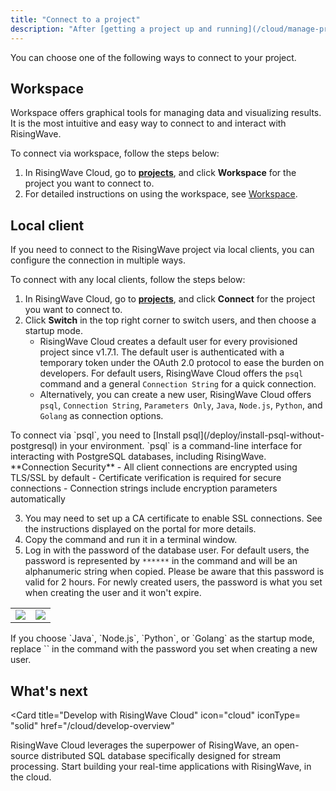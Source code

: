 ```yaml
---
title: "Connect to a project"
description: "After [getting a project up and running](/cloud/manage-projects/#create-a-project), you need to connect to it so that you can interact with RisingWave."
---
```


You can choose one of the following ways to connect to your project.

## Workspace

Workspace offers graphical tools for managing data and visualizing results. It is the most intuitive and easy way to connect to and interact with RisingWave.

To connect via workspace, follow the steps below:

1. In RisingWave Cloud, go to [**projects**](https://cloud.risingwave.com/project/home/), and click **Workspace** for the project you want to connect to.
2. For detailed instructions on using the workspace, see [Workspace](/cloud/console-overview/).

## Local client

If you need to connect to the RisingWave project via local clients, you can configure the connection in multiple ways.

To connect with any local clients, follow the steps below:

1. In RisingWave Cloud, go to [**projects**](https://cloud.risingwave.com/project/home/), and click **Connect** for the project you want to connect to.
2. Click **Switch** in the top right corner to switch users, and then choose a startup mode.
   * RisingWave Cloud creates a default user for every provisioned project since v1.7.1\. The default user is authenticated with a temporary token under the OAuth 2.0 protocol to ease the burden on developers. For default users, RisingWave Cloud offers the `psql` command and a general `Connection String` for a quick connection.
   * Alternatively, you can create a new user, RisingWave Cloud offers `psql`, `Connection String`, `Parameters Only`, `Java`, `Node.js`, `Python`, and `Golang` as connection options.

<Note>
To connect via `psql`, you need to [Install psql](/deploy/install-psql-without-postgresql) in your environment. `psql` is a command-line interface for interacting with PostgreSQL databases, including RisingWave.
</Note>

<Note>
**Connection Security**
- All client connections are encrypted using TLS/SSL by default
- Certificate verification is required for secure connections
- Connection strings include encryption parameters automatically
</Note>

3. You may need to set up a CA certificate to enable SSL connections. See the instructions displayed on the portal for more details.
4. Copy the command and run it in a terminal window.
5. Log in with the password of the database user. For default users, the password is represented by `******` in the command and will be an alphanumeric string when copied. Please be aware that this password is valid for 2 hours. For newly created users, the password is what you set when creating the user and it won't expire.

|               |             |
|----------------|---------------|
| <Frame> <img src="/images/cloud/connect-to-a-project/psql-login.png"/> </Frame> | <Frame> <img src="/images/cloud/connect-to-a-project/psql-connected.png"/> </Frame> |

<Note>
If you choose `Java`, `Node.js`, `Python`, or `Golang` as the startup mode, replace `<ENTER-SQL-USER-PASSWORD>` in the command with the password you set when creating a new user.
</Note>

## What's next
<Card
   title="Develop with RisingWave Cloud"
   icon="cloud"
   iconType= "solid"
   href="/cloud/develop-overview"
>
  RisingWave Cloud leverages the superpower of RisingWave, an open-source distributed SQL database specifically designed for stream processing. Start building your real-time applications with RisingWave, in the cloud.
</Card>

